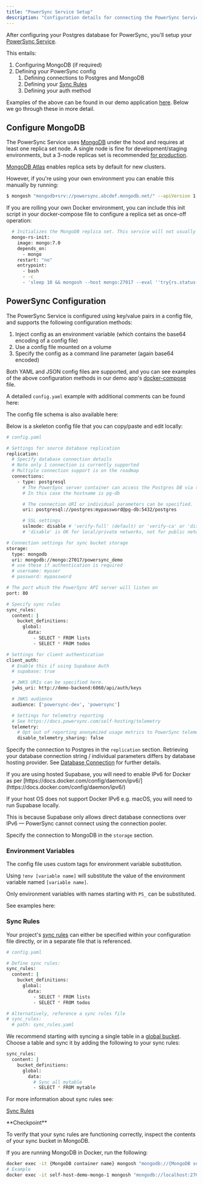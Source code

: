 ```yaml
---
title: "PowerSync Service Setup"
description: "Configuration details for connecting the PowerSync Service to your database"
---
```


After configuring your Postgres database for PowerSync, you'll setup your [PowerSync Service](/architecture/powersync-service).

This entails:

1. Configuring MongoDB (if required)
2. Defining your PowerSync config
   1. Defining connections to Postgres and MongoDB
   2. Defining your [Sync Rules](/usage/sync-rules)
   3. Defining your auth method

Examples of the above can be found in our demo application [here](https://github.com/powersync-ja/self-host-demo/tree/main/config). Below we go through these in more detail.

## Configure MongoDB

The PowerSync Service uses [MongoDB](https://www.mongodb.com/) under the hood and requires at least one replica set node. A single node is fine for development/staging environments, but a 3-node replicas set is recommended [for production](/self-hosting/lifecycle-maintenance/server-specs).

[MongoDB Atlas](https://www.mongodb.com/products/platform/atlas-database) enables replica sets by default for new clusters.

However, if you're using your own environment you can enable this manually by running:

```bash
$ mongosh "mongodb+srv://powersync.abcdef.mongodb.net/" --apiVersion 1 --username myuser --eval 'try{rs.status().ok && quit(0)} catch {} rs.initiate({_id: "rs0", version: 1, members: [{ _id: 0, host : "mongo:27017" }]})'
```

If you are rolling your own Docker environment, you can include this init script in your docker-compose file to configure a replica set as once-off operation:
```bash
  # Initializes the MongoDB replica set. This service will not usually be actively running
  mongo-rs-init:
    image: mongo:7.0
    depends_on:
      - mongo
    restart: "no"
    entrypoint:
      - bash
      - -c
      - 'sleep 10 && mongosh --host mongo:27017 --eval ''try{rs.status().ok && quit(0)} catch {} rs.initiate({_id: "rs0", version: 1, members: [{ _id: 0, host : "mongo:27017" }]})'''
```

## PowerSync Configuration

The PowerSync Service is configured using key/value pairs in a config file, and supports the following configuration methods:

1. Inject config as an environment variable (which contains the base64 encoding of a config file)
2. Use a config file mounted on a volume
3. Specify the config as a command line parameter (again base64 encoded)

Both YAML and JSON config files are supported, and you can see examples of the above configuration methods in our demo app's [docker-compose](https://github.com/powersync-ja/self-host-demo/blob/d61cea4f1e0cc860599e897909f11fb54420c3e6/docker-compose.yaml#L46) file.

A detailed `config.yaml` example with additional comments can be found here:
<Card
  title="self-host-demo/config/powersync.yaml at main · powersync-ja/self-host-demoGitHub"
  icon="github"
  href="https://github.com/powersync-ja/self-host-demo/blob/main/config/powersync.yaml"
  horizontal
/>

The config file schema is also available here:
<Card
  title="self-host-demo/schema/schema.json at main · powersync-ja/self-host-demoGitHub"
  icon="github"
  href="https://github.com/powersync-ja/self-host-demo/blob/main/schema/schema.json"
  horizontal
/>

Below is a skeleton config file that you can copy/paste and edit locally:

```bash
# config.yaml

# Settings for source database replication
replication:
  # Specify database connection details
  # Note only 1 connection is currently supported
  # Multiple connection support is on the roadmap
  connections:
    - type: postgresql
      # The PowerSync server container can access the Postgres DB via the DB's service name.
      # In this case the hostname is pg-db

      # The connection URI or individual parameters can be specified.
      uri: postgresql://postgres:mypassword@pg-db:5432/postgres

      # SSL settings
      sslmode: disable # 'verify-full' (default) or 'verify-ca' or 'disable'
      # 'disable' is OK for local/private networks, not for public networks

# Connection settings for sync bucket storage
storage:
  type: mongodb
  uri: mongodb://mongo:27017/powersync_demo
  # use these if authentication is required
  # username: myuser
  # password: mypassword

# The port which the PowerSync API server will listen on
port: 80

# Specify sync rules
sync_rules:
  content: |
    bucket_definitions:
      global:
        data:
          - SELECT * FROM lists
          - SELECT * FROM todos

# Settings for client authentication
client_auth:
  # Enable this if using Supabase Auth
  # supabase: true

  # JWKS URIs can be specified here.
  jwks_uri: http://demo-backend:6060/api/auth/keys

  # JWKS audience
  audience: ['powersync-dev', 'powersync']

  # Settings for telemetry reporting
  # See https://docs.powersync.com/self-hosting/telemetry
  telemetry:
    # Opt out of reporting anonymized usage metrics to PowerSync telemetry service
    disable_telemetry_sharing: false

```

Specify the connection to Postgres in the `replication` section. Retrieving your database connection string / individual parameters differs by database hosting provider. See [Database Connection](/self-hosting/appendix/database-connection) for further details.

<Info>
If you are using hosted Supabase, you will need to enable IPv6 for Docker as per [https://docs.docker.com/config/daemon/ipv6/](https://docs.docker.com/config/daemon/ipv6/)

If your host OS does not support Docker IPv6 e.g. macOS, you will need to run Supabase locally.

This is because Supabase only allows direct database connections over IPv6 — PowerSync cannot connect using the connection pooler.
</Info>

Specify the connection to MongoDB in the `storage` section.

### Environment Variables

The config file uses custom tags for environment variable substitution.

Using `!env [variable name]` will substitute the value of the environment variable named `[variable name]`.

Only environment variables with names starting with `PS_` can be substituted.

See examples here:
<Card
  title="self-host-demo/config/powersync.yaml at main · powersync-ja/self-host-demoGitHub"
  icon="github"
  href="https://github.com/powersync-ja/self-host-demo/blob/main/config/powersync.yaml"
  horizontal
/>

### Sync Rules

Your project's [sync rules](/self-hosting/installation/powersync-service-setup#sync-rules) can either be specified within your configuration file directly, or in a separate file that is referenced.

```bash
# config.yaml

# Define sync rules:
sync_rules:
  content: |
    bucket_definitions:
      global:
        data:
          - SELECT * FROM lists
          - SELECT * FROM todos

# Alternatively, reference a sync rules file
# sync_rules:
  # path: sync_rules.yaml
```

We recommend starting with syncing a single table in a [global bucket](/usage/sync-rules/example-global-data). Choose a table and sync it by adding the following to your sync rules:

```bash
sync_rules:
  content: |
    bucket_definitions:
      global:
        data:
          # Sync all mytable
          - SELECT * FROM mytable
```

For more information about sync rules see:

[Sync Rules](/usage/sync-rules)

<Info>
**Checkpoint**

To verify that your sync rules are functioning correctly, inspect the contents of your sync bucket in MongoDB.

If you are running MongoDB in Docker, run the following:

```bash
docker exec -it {MongoDB container name} mongosh "mongodb://{MongoDB service host}/{MongoDB database name}" --eval "db.bucket_data.find().pretty()"
# Example
docker exec -it self-host-demo-mongo-1 mongosh "mongodb://localhost:27017/powersync_demo" --eval "db.bucket_data.find().pretty()"
```
</Info>
